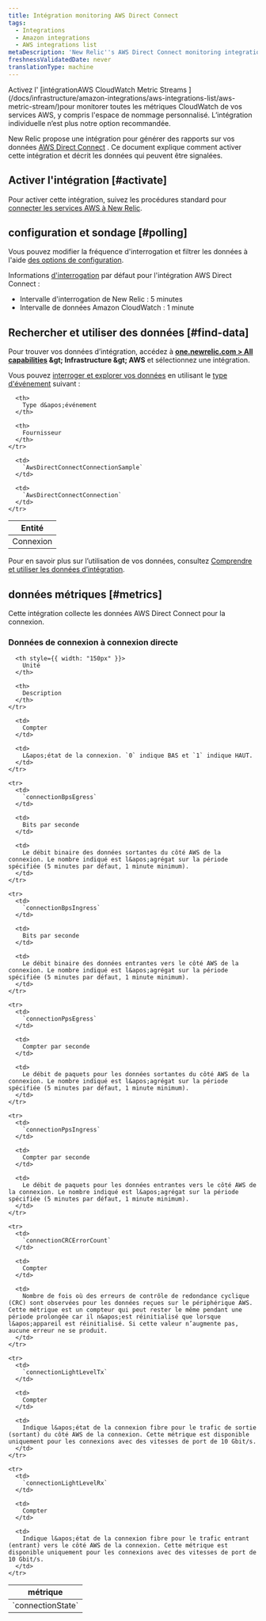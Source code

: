 ```yaml
---
title: Intégration monitoring AWS Direct Connect
tags:
  - Integrations
  - Amazon integrations
  - AWS integrations list
metaDescription: 'New Relic''s AWS Direct Connect monitoring integration: what data it reports, and how to enable it.'
freshnessValidatedDate: never
translationType: machine
---
```


<Callout variant="important">
  Activez l&apos; [intégrationAWS CloudWatch Metric Streams ](/docs/infrastructure/amazon-integrations/aws-integrations-list/aws-metric-stream/)pour monitorer toutes les métriques CloudWatch de vos services AWS, y compris l&apos;espace de nommage personnalisé. L’intégration individuelle n’est plus notre option recommandée.
</Callout>

New Relic propose une intégration pour générer des rapports sur vos données [AWS Direct Connect](https://aws.amazon.com/directconnect/) . Ce document explique comment activer cette intégration et décrit les données qui peuvent être signalées.

## Activer l&apos;intégration [#activate]

Pour activer cette intégration, suivez les procédures standard pour [connecter les services AWS à New Relic](/docs/infrastructure/infrastructure-integrations/getting-started/connect-aws-integrations-infrastructure).

## configuration et sondage [#polling]

Vous pouvez modifier la fréquence d&apos;interrogation et filtrer les données à l&apos;aide [des options de configuration](/docs/integrations/new-relic-integrations/getting-started/configure-polling-frequency-data-collection-cloud-integrations).

Informations [d&apos;interrogation](/docs/infrastructure/amazon-integrations/aws-integrations-list/aws-polling-intervals-infrastructure-integrations) par défaut pour l&apos;intégration AWS Direct Connect :

* Intervalle d&apos;interrogation de New Relic : 5 minutes
* Intervalle de données Amazon CloudWatch : 1 minute

## Rechercher et utiliser des données [#find-data]

Pour trouver vos données d’intégration, accédez à <DNT>**[one.newrelic.com &gt; All capabilities](https://one.newrelic.com/all-capabilities) &amp;gt; Infrastructure &amp;gt; AWS**</DNT> et sélectionnez une intégration.

Vous pouvez [interroger et explorer vos données](/docs/using-new-relic/data/understand-data/query-new-relic-data) en utilisant le [type d&apos;événement](/docs/data-apis/understand-data/new-relic-data-types/#event-data) suivant :

<table>
  <thead>
    <tr>
      <th>
        Entité
      </th>

      <th>
        Type d&apos;événement
      </th>

      <th>
        Fournisseur
      </th>
    </tr>
  </thead>

  <tbody>
    <tr>
      <td>
        Connexion
      </td>

      <td>
        `AwsDirectConnectConnectionSample`
      </td>

      <td>
        `AwsDirectConnectConnection`
      </td>
    </tr>
  </tbody>
</table>

Pour en savoir plus sur l’utilisation de vos données, consultez [Comprendre et utiliser les données d’intégration](/docs/infrastructure/integrations/find-use-infrastructure-integration-data).

## données métriques [#metrics]

Cette intégration collecte les données AWS Direct Connect pour la connexion.

### Données de connexion à connexion directe

<table>
  <thead>
    <tr>
      <th style={{ width: "275px" }}>
        métrique
      </th>

      <th style={{ width: "150px" }}>
        Unité
      </th>

      <th>
        Description
      </th>
    </tr>
  </thead>

  <tbody>
    <tr>
      <td>
        `connectionState`
      </td>

      <td>
        Compter
      </td>

      <td>
        L&apos;état de la connexion. `0` indique BAS et `1` indique HAUT.
      </td>
    </tr>

    <tr>
      <td>
        `connectionBpsEgress`
      </td>

      <td>
        Bits par seconde
      </td>

      <td>
        Le débit binaire des données sortantes du côté AWS de la connexion. Le nombre indiqué est l&apos;agrégat sur la période spécifiée (5 minutes par défaut, 1 minute minimum).
      </td>
    </tr>

    <tr>
      <td>
        `connectionBpsIngress`
      </td>

      <td>
        Bits par seconde
      </td>

      <td>
        Le débit binaire des données entrantes vers le côté AWS de la connexion. Le nombre indiqué est l&apos;agrégat sur la période spécifiée (5 minutes par défaut, 1 minute minimum).
      </td>
    </tr>

    <tr>
      <td>
        `connectionPpsEgress`
      </td>

      <td>
        Compter par seconde
      </td>

      <td>
        Le débit de paquets pour les données sortantes du côté AWS de la connexion. Le nombre indiqué est l&apos;agrégat sur la période spécifiée (5 minutes par défaut, 1 minute minimum).
      </td>
    </tr>

    <tr>
      <td>
        `connectionPpsIngress`
      </td>

      <td>
        Compter par seconde
      </td>

      <td>
        Le débit de paquets pour les données entrantes vers le côté AWS de la connexion. Le nombre indiqué est l&apos;agrégat sur la période spécifiée (5 minutes par défaut, 1 minute minimum).
      </td>
    </tr>

    <tr>
      <td>
        `connectionCRCErrorCount`
      </td>

      <td>
        Compter
      </td>

      <td>
        Nombre de fois où des erreurs de contrôle de redondance cyclique (CRC) sont observées pour les données reçues sur le périphérique AWS. Cette métrique est un compteur qui peut rester le même pendant une période prolongée car il n&apos;est réinitialisé que lorsque l&apos;appareil est réinitialisé. Si cette valeur n’augmente pas, aucune erreur ne se produit.
      </td>
    </tr>

    <tr>
      <td>
        `connectionLightLevelTx`
      </td>

      <td>
        Compter
      </td>

      <td>
        Indique l&apos;état de la connexion fibre pour le trafic de sortie (sortant) du côté AWS de la connexion. Cette métrique est disponible uniquement pour les connexions avec des vitesses de port de 10 Gbit/s.
      </td>
    </tr>

    <tr>
      <td>
        `connectionLightLevelRx`
      </td>

      <td>
        Compter
      </td>

      <td>
        Indique l&apos;état de la connexion fibre pour le trafic entrant (entrant) vers le côté AWS de la connexion. Cette métrique est disponible uniquement pour les connexions avec des vitesses de port de 10 Gbit/s.
      </td>
    </tr>
  </tbody>
</table>